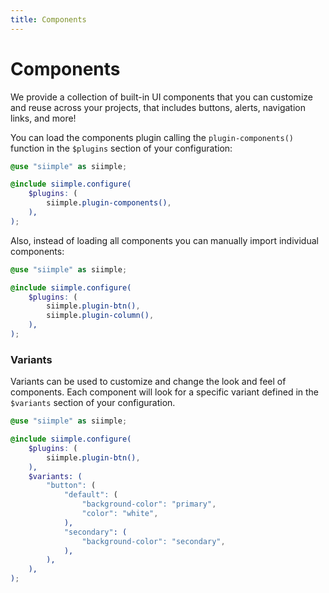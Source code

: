 ```yaml
---
title: Components
---
```



# Components

We provide a collection of built-in UI components that you can customize and reuse across your projects, that includes buttons, alerts, navigation links, and more!

You can load the components plugin calling the `plugin-components()` function in the `$plugins` section of your configuration:

```scss
@use "siimple" as siimple;

@include siimple.configure(
    $plugins: (
        siimple.plugin-components(),
    ),
);
```

Also, instead of loading all components you can manually import individual components:

```scss
@use "siimple" as siimple;

@include siimple.configure(
    $plugins: (
        siimple.plugin-btn(),
        siimple.plugin-column(),
    ),
);
```

### Variants

Variants can be used to customize and change the look and feel of components. Each component will look for a specific variant defined in the `$variants` section of your configuration.

```scss
@use "siimple" as siimple;

@include siimple.configure(
    $plugins: (
        siimple.plugin-btn(),
    ),
    $variants: (
        "button": (
            "default": (
                "background-color": "primary",
                "color": "white",
            ),
            "secondary": (
                "background-color": "secondary",
            ),
        ),
    ),
);
```
